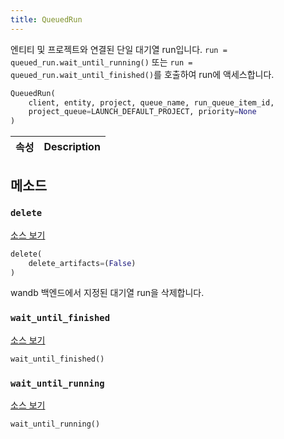 ```yaml
---
title: QueuedRun
---
```


<Card title="View the source code" href="https://www.github.com/wandb/wandb/tree/637bddf198525810add5804059001b1b319d6ad1/wandb/apis/public/jobs.py#L214-L417" icon="github"/>

엔티티 및 프로젝트와 연결된 단일 대기열 run입니다. `run = queued_run.wait_until_running()` 또는 `run = queued_run.wait_until_finished()`를 호출하여 run에 액세스합니다.

```python
QueuedRun(
    client, entity, project, queue_name, run_queue_item_id,
    project_queue=LAUNCH_DEFAULT_PROJECT, priority=None
)
```

| 속성 | Description |
| :--- | :--- |

## 메소드

### `delete`

[소스 보기](https://www.github.com/wandb/wandb/tree/637bddf198525810add5804059001b1b319d6ad1/wandb/apis/public/jobs.py#L338-L387)

```python
delete(
    delete_artifacts=(False)
)
```

wandb 백엔드에서 지정된 대기열 run을 삭제합니다.

### `wait_until_finished`

[소스 보기](https://www.github.com/wandb/wandb/tree/637bddf198525810add5804059001b1b319d6ad1/wandb/apis/public/jobs.py#L328-L336)

```python
wait_until_finished()
```

### `wait_until_running`

[소스 보기](https://www.github.com/wandb/wandb/tree/637bddf198525810add5804059001b1b319d6ad1/wandb/apis/public/jobs.py#L389-L414)

```python
wait_until_running()
```